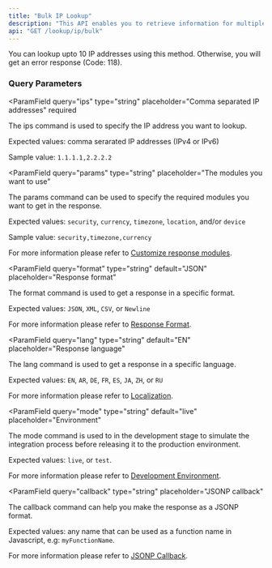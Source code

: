 ```yaml
---
title: "Bulk IP Lookup"
description: "This API enables you to retrieve information for multiple IP addresses in a single request.\n\nBy using the `/lookup/ip/bulk` method, you can efficiently gather data such as location, ISP, and risk factors for a batch of IPs, saving time and streamlining your workflow for large-scale analysis."
api: "GET /lookup/ip/bulk"
---
```



<Warning>
  You can lookup upto 10 IP addresses using this method. Otherwise, you will get
  an error response (Code: 118).
</Warning>

### Query Parameters

<ParamField
  query="ips"
  type="string"
  placeholder="Comma separated IP addresses"
  required
>
  The ips command is used to specify the IP address you want to lookup.

Expected values: comma serarated IP addresses (IPv4 or IPv6)

Sample value: `1.1.1.1,2.2.2.2`

</ParamField>

<ParamField
  query="params"
  type="string"
  placeholder="The modules you want to use"
>
  The params command can be used to specify the required modules you want to get
  in the response.

Expected values: `security`, `currency`, `timezone`, `location`, and/or `device`

Sample value: `security,timezone,currency`

For more information please refer to [Customize response modules](/options/customize-modules).

</ParamField>

<ParamField
  query="format"
  type="string"
  default="JSON"
  placeholder="Response format"
>
  The format command is used to get a response in a specific format.

Expected values: `JSON`, `XML`, `CSV`, or `Newline`

For more information please refer to [Response Format](/options/response-format).

</ParamField>

<ParamField
  query="lang"
  type="string"
  default="EN"
  placeholder="Response language"
>
  The lang command is used to get a response in a specific language.

Expected values: `EN`, `AR`, `DE`, `FR`, `ES`, `JA`, `ZH`, or `RU`

For more information please refer to [Localization](/options/localization).

</ParamField>

<ParamField
  query="mode"
  type="string"
  default="live"
  placeholder="Environment"
>
  The mode command is used to in the development stage to simulate the integration process before releasing it to the production environment.

Expected values: `live`, or `test`.

For more information please refer to [Development Environment](/options/development-environment).

</ParamField>

<ParamField
  query="callback"
  type="string"
  placeholder="JSONP callback"
>
  The callback command can help you make the response as a JSONP format.

Expected values: any name that can be used as a function name in Javascript, e.g: `myFunctionName`.

For more information please refer to [JSONP Callback](/options/jsonp-callback).

</ParamField>

<Panel>
  <Availability plan="Standard and above" color="blue" />
</Panel>
